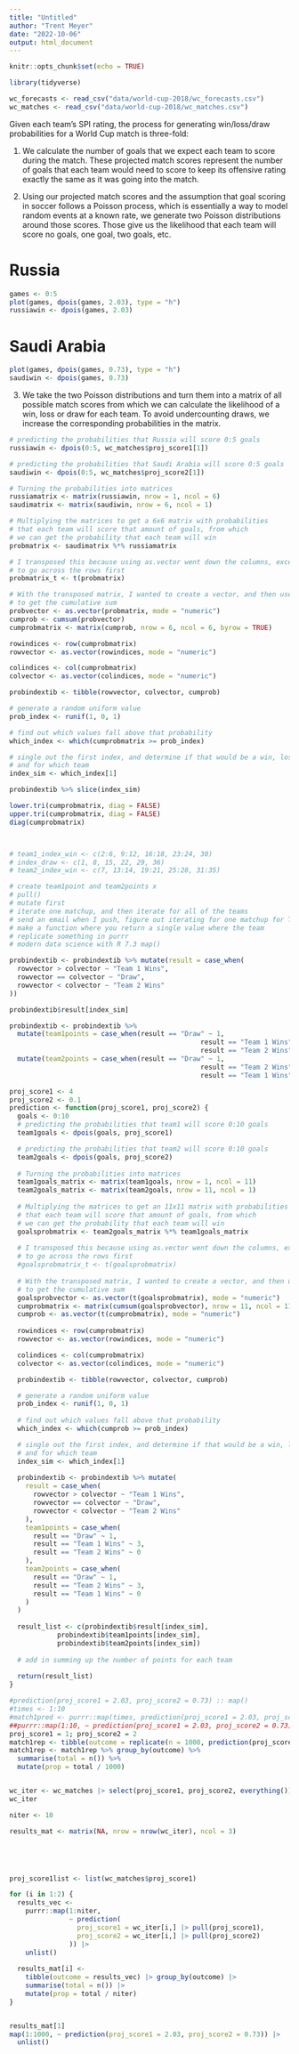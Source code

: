 ```yaml
---
title: "Untitled"
author: "Trent Meyer"
date: "2022-10-06"
output: html_document
---
```


```r
knitr::opts_chunk$set(echo = TRUE)
```

```r
library(tidyverse)

wc_forecasts <- read_csv("data/world-cup-2018/wc_forecasts.csv")
wc_matches <- read_csv("data/world-cup-2018/wc_matches.csv")
```


Given each team’s SPI rating, the process for generating win/loss/draw probabilities for a World Cup match is three-fold:

1. We calculate the number of goals that we expect each team to score during the match. These projected match scores represent the number of goals that each team would need to score to keep its offensive rating exactly the same as it was going into the match.


2. Using our projected match scores and the assumption that goal scoring in soccer follows a Poisson process, which is essentially a way to model random events at a known rate, we generate two Poisson distributions around those scores. Those give us the likelihood that each team will score no goals, one goal, two goals, etc.

# Russia
```r
games <- 0:5
plot(games, dpois(games, 2.03), type = "h")
russiawin <- dpois(games, 2.03)
```

# Saudi Arabia
```r
plot(games, dpois(games, 0.73), type = "h")
saudiwin <- dpois(games, 0.73)
```

3. We take the two Poisson distributions and turn them into a matrix of all possible match scores from which we can calculate the likelihood of a win, loss or draw for each team. To avoid undercounting draws, we increase the corresponding probabilities in the matrix.


```r
# predicting the probabilities that Russia will score 0:5 goals
russiawin <- dpois(0:5, wc_matches$proj_score1[1])

# predicting the probabilities that Saudi Arabia will score 0:5 goals
saudiwin <- dpois(0:5, wc_matches$proj_score2[1])
```

```r
# Turning the probabilities into matrices
russiamatrix <- matrix(russiawin, nrow = 1, ncol = 6)
saudimatrix <- matrix(saudiwin, nrow = 6, ncol = 1)

# Multiplying the matrices to get a 6x6 matrix with probabilities
# that each team will score that amount of goals, from which 
# we can get the probability that each team will win
probmatrix <- saudimatrix %*% russiamatrix 

# I transposed this because using as.vector went down the columns, except I wanted
# to go across the rows first
probmatrix_t <- t(probmatrix)

# With the transposed matrix, I wanted to create a vector, and then use cumsum()
# to get the cumulative sum
probvector <- as.vector(probmatrix, mode = "numeric")
cumprob <- cumsum(probvector)
cumprobmatrix <- matrix(cumprob, nrow = 6, ncol = 6, byrow = TRUE)

rowindices <- row(cumprobmatrix)
rowvector <- as.vector(rowindices, mode = "numeric")

colindices <- col(cumprobmatrix)
colvector <- as.vector(colindices, mode = "numeric")

probindextib <- tibble(rowvector, colvector, cumprob)

# generate a random uniform value
prob_index <- runif(1, 0, 1)

# find out which values fall above that probability
which_index <- which(cumprobmatrix >= prob_index)

# single out the first index, and determine if that would be a win, loss, or draw,
# and for which team
index_sim <- which_index[1]

probindextib %>% slice(index_sim)

lower.tri(cumprobmatrix, diag = FALSE)
upper.tri(cumprobmatrix, diag = FALSE)
diag(cumprobmatrix)



# team1_index_win <- c(2:6, 9:12, 16:18, 23:24, 30)
# index_draw <- c(1, 8, 15, 22, 29, 36)
# team2_index_win <- c(7, 13:14, 19:21, 25:28, 31:35)

# create team1point and team2points x
# pull()
# mutate first
# iterate one matchup, and then iterate for all of the teams
# send an email when I push, figure out iterating for one matchup for Tuesday
# make a function where you return a single value where the team
# replicate something in purrr
# modern data science with R 7.3 map()

probindextib <- probindextib %>% mutate(result = case_when(
  rowvector > colvector ~ "Team 1 Wins",
  rowvector == colvector ~ "Draw",
  rowvector < colvector ~ "Team 2 Wins"
))

probindextib$result[index_sim]

probindextib <- probindextib %>% 
  mutate(team1points = case_when(result == "Draw" ~ 1,
                                                result == "Team 1 Wins" ~ 3,
                                                result == "Team 2 Wins" ~ 0)) %>%
  mutate(team2points = case_when(result == "Draw" ~ 1,
                                                result == "Team 2 Wins" ~ 3,
                                                result == "Team 1 Wins" ~ 0))
```


```r
proj_score1 <- 4
proj_score2 <- 0.1
prediction <- function(proj_score1, proj_score2) {
  goals <- 0:10
  # predicting the probabilities that team1 will score 0:10 goals
  team1goals <- dpois(goals, proj_score1)

  # predicting the probabilities that team2 will score 0:10 goals
  team2goals <- dpois(goals, proj_score2)
  
  # Turning the probabilities into matrices
  team1goals_matrix <- matrix(team1goals, nrow = 1, ncol = 11)
  team2goals_matrix <- matrix(team2goals, nrow = 11, ncol = 1)
  
  # Multiplying the matrices to get an 11x11 matrix with probabilities
  # that each team will score that amount of goals, from which 
  # we can get the probability that each team will win
  goalsprobmatrix <- team2goals_matrix %*% team1goals_matrix
  
  # I transposed this because using as.vector went down the columns, except I wanted
  # to go across the rows first
  #goalsprobmatrix_t <- t(goalsprobmatrix)
  
  # With the transposed matrix, I wanted to create a vector, and then use cumsum()
  # to get the cumulative sum
  goalsprobvector <- as.vector(t(goalsprobmatrix), mode = "numeric")
  cumprobmatrix <- matrix(cumsum(goalsprobvector), nrow = 11, ncol = 11, byrow = TRUE)
  cumprob <- as.vector(t(cumprobmatrix), mode = "numeric")
  
  rowindices <- row(cumprobmatrix)
  rowvector <- as.vector(rowindices, mode = "numeric")

  colindices <- col(cumprobmatrix)
  colvector <- as.vector(colindices, mode = "numeric")

  probindextib <- tibble(rowvector, colvector, cumprob)

  # generate a random uniform value
  prob_index <- runif(1, 0, 1)
  
  # find out which values fall above that probability
  which_index <- which(cumprob >= prob_index)

  # single out the first index, and determine if that would be a win, loss, or draw,
  # and for which team
  index_sim <- which_index[1]
  
  probindextib <- probindextib %>% mutate(
    result = case_when(
      rowvector > colvector ~ "Team 1 Wins",
      rowvector == colvector ~ "Draw",
      rowvector < colvector ~ "Team 2 Wins"
    ),
    team1points = case_when(
      result == "Draw" ~ 1,
      result == "Team 1 Wins" ~ 3,
      result == "Team 2 Wins" ~ 0
    ),
    team2points = case_when(
      result == "Draw" ~ 1,
      result == "Team 2 Wins" ~ 3,
      result == "Team 1 Wins" ~ 0
    )
  ) 
  
  result_list <- c(probindextib$result[index_sim], 
            probindextib$team1points[index_sim],
            probindextib$team2points[index_sim])
  
  # add in summing up the number of points for each team
  
  return(result_list)
}

#prediction(proj_score1 = 2.03, proj_score2 = 0.73) :: map()
#times <- 1:10
#match1pred <- purrr::map(times, prediction(proj_score1 = 2.03, proj_score2 = 0.73))
##purrr::map(1:10, ~ prediction(proj_score1 = 2.03, proj_score2 = 0.73))
proj_score1 = 1; proj_score2 = 2
match1rep <- tibble(outcome = replicate(n = 1000, prediction(proj_score1, proj_score2)))
match1rep <- match1rep %>% group_by(outcome) %>% 
  summarise(total = n()) %>% 
  mutate(prop = total / 1000)


wc_iter <- wc_matches |> select(proj_score1, proj_score2, everything()) |> slice(1:48)
wc_iter

niter <- 10

results_mat <- matrix(NA, nrow = nrow(wc_iter), ncol = 3)





proj_score1list <- list(wc_matches$proj_score1)

for (i in 1:2) {
  results_vec <-
    purrr::map(1:niter,
               ~ prediction(
                 proj_score1 = wc_iter[i,] |> pull(proj_score1),
                 proj_score2 = wc_iter[i,] |> pull(proj_score2)
               )) |>
    unlist()
  
  results_mat[i] <-
    tibble(outcome = results_vec) |> group_by(outcome) |>
    summarise(total = n()) |>
    mutate(prop = total / niter)
}


results_mat[1]
map(1:1000, ~ prediction(proj_score1 = 2.03, proj_score2 = 0.73)) |>
  unlist()
```


